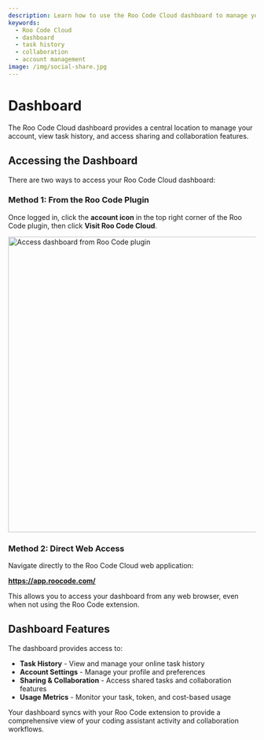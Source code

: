 ```yaml
---
description: Learn how to use the Roo Code Cloud dashboard to manage your account, view task history, and access sharing and collaboration features.
keywords:
  - Roo Code Cloud
  - dashboard
  - task history
  - collaboration
  - account management
image: /img/social-share.jpg
---
```



# Dashboard

The Roo Code Cloud dashboard provides a central location to manage your account, view task history, and access sharing and collaboration features.

## Accessing the Dashboard

There are two ways to access your Roo Code Cloud dashboard:

### Method 1: From the Roo Code Plugin

Once logged in, click the **account icon** <Codicon name="account" /> in the top right corner of the Roo Code plugin, then click **Visit Roo Code Cloud**.

<img src="/img/login/login-5.png" alt="Access dashboard from Roo Code plugin" width="600" />

### Method 2: Direct Web Access

Navigate directly to the Roo Code Cloud web application:

**https://app.roocode.com/**

This allows you to access your dashboard from any web browser, even when not using the Roo Code extension.

## Dashboard Features

The dashboard provides access to:

- **Task History** - View and manage your online task history
- **Account Settings** - Manage your profile and preferences  
- **Sharing & Collaboration** - Access shared tasks and collaboration features
- **Usage Metrics** - Monitor your task, token, and cost-based usage

Your dashboard syncs with your Roo Code extension to provide a comprehensive view of your coding assistant activity and collaboration workflows.